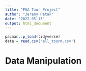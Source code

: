 ```yaml
---
title: "PGA Tour Project"
author: "Jeremy Patak"
date: '2022-05-13'
output: html_document
---
```

```r
pacman::p_load(tidyverse)
data = read.csv('all_tourn.csv')
```


# Data Manipulation

```r

```




